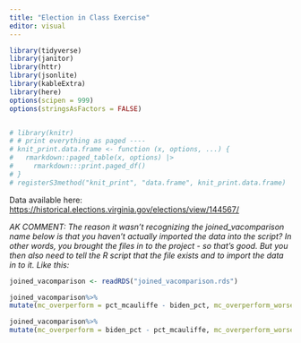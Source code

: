 ```yaml
---
title: "Election in Class Exercise"
editor: visual
---
```


```r
library(tidyverse)
library(janitor)
library(httr)
library(jsonlite)
library(kableExtra)
library(here)
options(scipen = 999)
options(stringsAsFactors = FALSE)


# library(knitr)
# # print everything as paged ----
# knit_print.data.frame <- function (x, options, ...) {
#   rmarkdown::paged_table(x, options) |>
#     rmarkdown:::print.paged_df()
# }
# registerS3method("knit_print", "data.frame", knit_print.data.frame)
```

Data available here: <https://historical.elections.virginia.gov/elections/view/144567/>

*AK COMMENT: The reason it wasn't recognizing the joined_vacomparison name below is that you haven't actually imported the data into the script? In other words, you brought the files in to the project - so that's good. But you then also need to tell the R script that the file exists and to import the data in to it.*
*Like this:*

```r
joined_vacomparison <- readRDS("joined_vacomparison.rds")
```

```r
joined_vacomparison%>%
mutate(mc_overperform = pct_mcauliffe - biden_pct, mc_overperform_worsethan10 = if_else(mc_overperform < -10, "YES", "NO"))
```

```r
joined_vacomparison%>%
mutate(mc_overperform = biden_pct - pct_mcauliffe, mc_overperform_worsethan15 = if_else(mc_overperform < -15, "YES", "NO"))
```
